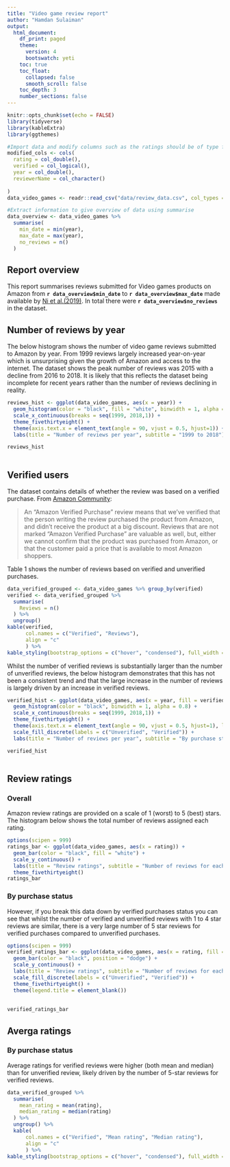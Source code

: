 ```yaml
---
title: "Video game review report"
author: "Hamdan Sulaiman"
output:
  html_document:
    df_print: paged
    theme: 
      version: 4
      bootswatch: yeti
    toc: true
    toc_float:
      collapsed: false
      smooth_scroll: false
    toc_depth: 3
    number_sections: false
---
```


```r
knitr::opts_chunk$set(echo = FALSE)
library(tidyverse)
library(kableExtra)
library(ggthemes)
```
```r
#Import data and modify columns such as the ratings should be of type factor
modified_cols <- cols(
  rating = col_double(),
  verified = col_logical(),
  year = col_double(),
  reviewerName = col_character()
  
)
data_video_games <- readr::read_csv("data/review_data.csv", col_types = modified_cols)
```
```r
#Extract information to give overview of data using summarise
data_overview <- data_video_games %>%
  summarise(
    min_date = min(year),
    max_date = max(year),
    no_reviews = n()
  )

```
## Report overview
This report summarises reviews submitted for Video games products on Amazon from **`r data_overview$min_date`** to **`r data_overview$max_date`** made available by [Ni et al.(2019)](https://nijianmo.github.io/amazon/#subsets). In total there were **`r data_overview$no_reviews`** in the dataset.

## Number of reviews by year
The below histogram shows the number of video game reviews submitted to Amazon by year. From 1999 reviews largely increased year-on-year which is unsurprising given the growth of Amazon and access to the internet. The dataset shows the peak number of reviews was 2015 with a decline from 2016 to 2018. It is likely that this reflects the dataset being incomplete for recent years rather than the number of reviews declining in reality.

```r
reviews_hist <- ggplot(data_video_games, aes(x = year)) +
  geom_histogram(color = "black", fill = "white", binwidth = 1, alpha = 0.8) +
  scale_x_continuous(breaks = seq(1999, 2018,1)) +
  theme_fivethirtyeight() +
  theme(axis.text.x = element_text(angle = 90, vjust = 0.5, hjust=1)) +
  labs(title = "Number of reviews per year", subtitle = "1999 to 2018")

reviews_hist
  
```

## Verified users
The dataset contains details of whether the review was based on a verified purchase. From 
[Amazon Community](https://www.amazon.co.uk/gp/help/customer/display.html?nodeId=G75XTB7MBMBTXP6W):

> An "Amazon Verified Purchase" review means that we’ve verified that the person writing the review purchased the product from Amazon, and didn’t receive the product at a big discount. Reviews that are not marked “Amazon Verified Purchase” are valuable as well, but, either we cannot confirm that the product was purchased from Amazon, or that the customer paid a price that is available to most Amazon shoppers.

Table 1 shows the number of reviews based on verified and unverified purchases.

```r
data_verified_grouped <- data_video_games %>% group_by(verified)
verified <- data_verified_grouped %>% 
  summarise(
    Reviews = n()
  ) %>%
  ungroup()
kable(verified,
      col.names = c("Verified", "Reviews"),
      align = "c"
      ) %>%
kable_styling(bootstrap_options = c("hover", "condensed"), full_width = T)
```

Whilst the number of verified reviews is substantially larger than the number of unverified reviews, the below histogram demonstrates that this has not been a consistent trend and that the large increase in the number of reviews is largely driven by an increase in verified reviews.

```r
verified_hist <- ggplot(data_video_games, aes(x = year, fill = verified)) +
  geom_histogram(color = "black", binwidth = 1, alpha = 0.8) +
  scale_x_continuous(breaks = seq(1999, 2018,1)) +
  theme_fivethirtyeight() +
  theme(axis.text.x = element_text(angle = 90, vjust = 0.5, hjust=1), legend.title = element_blank()) +
  scale_fill_discrete(labels = c("Unverified", "Verified")) +
  labs(title = "Number of reviews per year", subtitle = "By purchase status")

verified_hist
  
```

## Review ratings

### Overall

Amazon review ratings are provided on a scale of 1 (worst) to 5 (best) stars. The histogram below shows the total number of reviews assigned each rating.

```r
options(scipen = 999)
ratings_bar <- ggplot(data_video_games, aes(x = rating)) +
  geom_bar(color = "black", fill = "white") + 
  scale_y_continuous() +
  labs(title = "Review ratings", subtitle = "Number of reviews for each rating") + 
  theme_fivethirtyeight()
ratings_bar
```

### By purchase status
However, if you break this data down by verified purchases status you can see that whilst the number of verified and unverified reviews with 1 to 4 star reviews are similar, there is a very large number of 5 star reviews for verified purchases compared to unverified purchases.

```r
options(scipen = 999)
verified_ratings_bar <- ggplot(data_video_games, aes(x = rating, fill = verified)) +
  geom_bar(color = "black", position = "dodge") + 
  scale_y_continuous() +
  labs(title = "Review ratings", subtitle = "Number of reviews for each rating") + 
  scale_fill_discrete(labels = c("Unverified", "Verified")) +
  theme_fivethirtyeight() +
  theme(legend.title = element_blank()) 
  
    
verified_ratings_bar
```

## Averga ratings

### By purchase status

Average ratings for verified reviews were higher (both mean and median) than for unverified review, likely driven by the number of 5-star reviews for verified reviews.

```r
data_verified_grouped %>%
  summarise(
    mean_rating = mean(rating),
    median_rating = median(rating)
  ) %>%
  ungroup() %>%
  kable(
      col.names = c("Verified", "Mean rating", "Median rating"),
      align = "c"
      ) %>%
kable_styling(bootstrap_options = c("hover", "condensed"), full_width = T)
```








